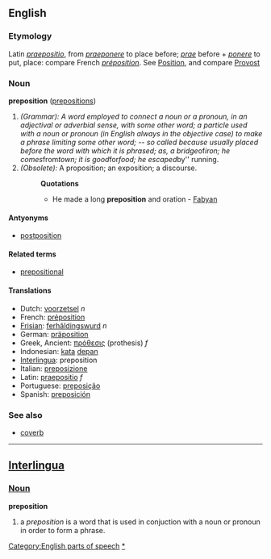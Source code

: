 ==English==
===Etymology===
Latin ''[[praepositio]]'', from ''[[praeponere]]'' to place before; ''[[prae]]'' before + ''[[ponere]]'' to put, place: compare French ''[[préposition]]''. See [[Position]], and compare [[Provost]]

===Noun===
'''preposition''' ([[prepositions]])

#''(Grammar): A word employed to connect a noun or a pronoun, in an adjectival or adverbial sense, with some other word; a particle used with a noun or pronoun (in English always in the objective case) to make a phrase limiting some other word; -- so called because usually placed before the word with which it is phrased; as, a bridge ''of'' iron; he comes ''from'' town; it is good ''for'' food; he escaped ''by'' running.
#''(Obsolete):'' A proposition; an exposition; a discourse.
#:'''Quotations'''
#:*He made a long '''preposition''' and oration - [[Fabyan]]

==== Antyonyms ====
*[[postposition]]

==== Related terms ====
*[[prepositional]]

==== Translations ====
*Dutch: [[voorzetsel]] ''n''
*French: [[préposition]]
*[[Frisian]]: [[ferhâldingswurd]] ''n''
*German: [[präposition]] 
*Greek, Ancient: [[πρόθεσις]] (prothesis) ''f''
*Indonesian: [[kata]] [[depan]]
*[[Interlingua]]: preposition 
*Italian: [[preposizione]] 
*Latin: [[praepositio]] ''f''
*Portuguese: [[preposição]] 
*Spanish: [[preposición]]

===See also===
*[[coverb]]

----

== [[Interlingua]] ==
=== [[Noun]] ===
'''preposition'''

# a ''preposition'' is a word that is used in conjuction with a noun or pronoun in order to form a phrase.

[[Category:English parts of speech]]
[[Category:English prepositions|*]]